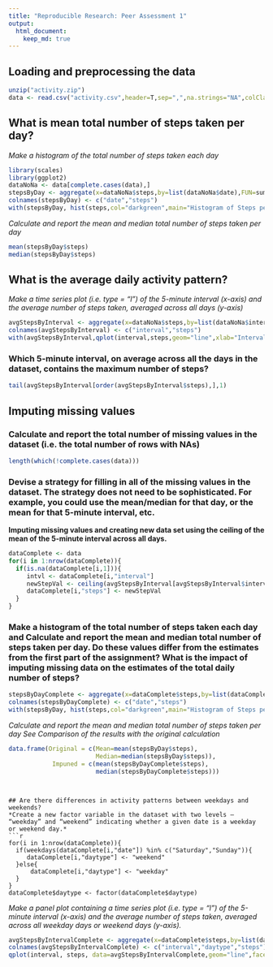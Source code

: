 ---
title: "Reproducible Research: Peer Assessment 1"
output: 
  html_document:
    keep_md: true
---


## Loading and preprocessing the data
```{r}

unzip("activity.zip")
data <- read.csv("activity.csv",header=T,sep=",",na.strings="NA",colClasses=c("integer","Date","integer"))

```


## What is mean total number of steps taken per day?
*Make a histogram of the total number of steps taken each day*
```{r}
library(scales)
library(ggplot2)
dataNoNa <- data[complete.cases(data),]
stepsByDay <- aggregate(x=dataNoNa$steps,by=list(dataNoNa$date),FUN=sum)
colnames(stepsByDay) <- c("date","steps")
with(stepsByDay, hist(steps,col="darkgreen",main="Histogram of Steps per Day", xlab="Steps", ylab="Frequency in Days"))
```

*Calculate and report the mean and median total number of steps taken per day*
```{r}
mean(stepsByDay$steps)
median(stepsByDay$steps)
```


## What is the average daily activity pattern?
*Make a time series plot (i.e. type = "l") of the 5-minute interval (x-axis) and the average number of steps taken, averaged across all days (y-axis)*

```{r}
avgStepsByInterval <- aggregate(x=dataNoNa$steps,by=list(dataNoNa$interval),FUN=mean)
colnames(avgStepsByInterval) <- c("interval","steps")
with(avgStepsByInterval,qplot(interval,steps,geom="line",xlab="Interval", ylab="Steps"))

```
### Which 5-minute interval, on average across all the days in the dataset, contains the maximum number of steps?
```{r}
tail(avgStepsByInterval[order(avgStepsByInterval$steps),],1)

```

## Imputing missing values
### Calculate and report the total number of missing values in the dataset (i.e. the total number of rows with NAs)
```{r}
length(which(!complete.cases(data)))
```
### Devise a strategy for filling in all of the missing values in the dataset. The strategy does not need to be sophisticated. For example, you could use the mean/median for that day, or the mean for that 5-minute interval, etc.

**Imputing missing values and creating new data set using the ceiling of the mean of the 5-minute interval across all days.**
```{r}
dataComplete <- data
for(i in 1:nrow(dataComplete)){
  if(is.na(dataComplete[i,1])){
     intvl <- dataComplete[i,"interval"]
     newStepVal <- ceiling(avgStepsByInterval[avgStepsByInterval$interval == intvl,"steps"])
     dataComplete[i,"steps"] <- newStepVal
  }
}

```

### Make a histogram of the total number of steps taken each day and Calculate and report the mean and median total number of steps taken per day. Do these values differ from the estimates from the first part of the assignment? What is the impact of imputing missing data on the estimates of the total daily number of steps?

```{r}
stepsByDayComplete <- aggregate(x=dataComplete$steps,by=list(dataComplete$date),FUN=sum)
colnames(stepsByDayComplete) <- c("date","steps")
with(stepsByDay, hist(steps,col="darkgreen",main="Histogram of Steps per Day", xlab="Steps", ylab="Frequency in Days"))
```

*Calculate and report the mean and median total number of steps taken per day*
*See Comparison of the results with the original calculation*
```{r}
data.frame(Original = c(Mean=mean(stepsByDay$steps),
                        Median=median(stepsByDay$steps)), 
            Impuned = c(mean(stepsByDayComplete$steps),
                        median(stepsByDayComplete$steps)))
```

```


## Are there differences in activity patterns between weekdays and weekends?
*Create a new factor variable in the dataset with two levels – “weekday” and “weekend” indicating whether a given date is a weekday or weekend day.*
```{r}
for(i in 1:nrow(dataComplete)){
  if(weekdays(dataComplete[i,"date"]) %in% c("Saturday","Sunday")){
     dataComplete[i,"daytype"] <- "weekend"
  }else{
      dataComplete[i,"daytype"] <- "weekday"
  }
}
dataComplete$daytype <- factor(dataComplete$daytype)
```

*Make a panel plot containing a time series plot (i.e. type = "l") of the 5-minute interval (x-axis) and the average number of steps taken, averaged across all weekday days or weekend days (y-axis).*

```{r}
avgStepsByIntervalComplete <- aggregate(x=dataComplete$steps,by=list(dataComplete$interval,dataComplete$daytype),FUN=mean)
colnames(avgStepsByIntervalComplete) <- c("interval","daytype","steps")
qplot(interval, steps, data=avgStepsByIntervalComplete,geom="line",facets=. ~ daytype)
```